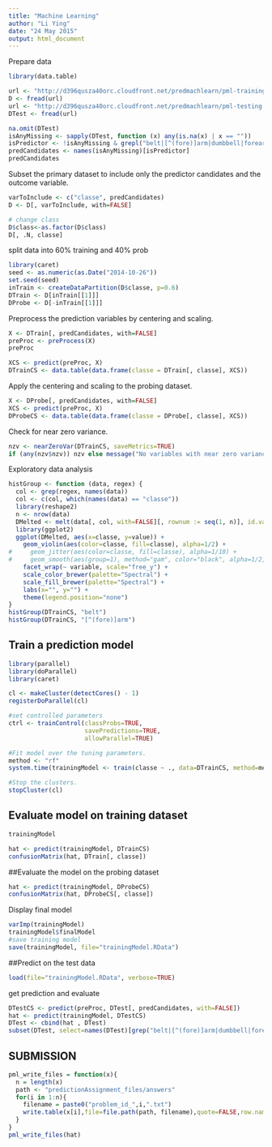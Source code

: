 ```yaml
---
title: "Machine Learning"
author: "Li Ying"
date: "24 May 2015"
output: html_document
---
```


Prepare data
```r
library(data.table)

url <- "http://d396qusza40orc.cloudfront.net/predmachlearn/pml-training.csv"
D <- fread(url)
url <- "http://d396qusza40orc.cloudfront.net/predmachlearn/pml-testing.csv"
DTest <- fread(url)
```

```r
na.omit(DTest)
isAnyMissing <- sapply(DTest, function (x) any(is.na(x) | x == ""))
isPredictor <- !isAnyMissing & grepl("belt|[^(fore)]arm|dumbbell|forearm", names(isAnyMissing))
predCandidates <- names(isAnyMissing)[isPredictor]
predCandidates
```

Subset the primary dataset to include only the predictor candidates and the outcome variable.
```r
varToInclude <- c("classe", predCandidates)
D <- D[, varToInclude, with=FALSE]

# change class
D$class<-as.factor(D$class)
D[, .N, classe]

```

split data into 60% training and 40% prob
```r
library(caret)
seed <- as.numeric(as.Date("2014-10-26"))
set.seed(seed)
inTrain <- createDataPartition(D$classe, p=0.6)
DTrain <- D[inTrain[[1]]]
DProbe <- D[-inTrain[[1]]]
```

Preprocess the prediction variables by centering and scaling.
```r
X <- DTrain[, predCandidates, with=FALSE]
preProc <- preProcess(X)
preProc
```

```r
XCS <- predict(preProc, X)
DTrainCS <- data.table(data.frame(classe = DTrain[, classe], XCS))
```

Apply the centering and scaling to the probing dataset.

```r
X <- DProbe[, predCandidates, with=FALSE]
XCS <- predict(preProc, X)
DProbeCS <- data.table(data.frame(classe = DProbe[, classe], XCS))
```

Check for near zero variance.
```r
nzv <- nearZeroVar(DTrainCS, saveMetrics=TRUE)
if (any(nzv$nzv)) nzv else message("No variables with near zero variance")
```

Exploratory data analysis
```r
histGroup <- function (data, regex) {
  col <- grep(regex, names(data))
  col <- c(col, which(names(data) == "classe"))
  library(reshape2)
  n <- nrow(data)
  DMelted <- melt(data[, col, with=FALSE][, rownum := seq(1, n)], id.vars=c("rownum", "classe"))
  library(ggplot2)
  ggplot(DMelted, aes(x=classe, y=value)) +
    geom_violin(aes(color=classe, fill=classe), alpha=1/2) +
#     geom_jitter(aes(color=classe, fill=classe), alpha=1/10) +
#     geom_smooth(aes(group=1), method="gam", color="black", alpha=1/2, size=2) +
    facet_wrap(~ variable, scale="free_y") +
    scale_color_brewer(palette="Spectral") +
    scale_fill_brewer(palette="Spectral") +
    labs(x="", y="") +
    theme(legend.position="none")
}
histGroup(DTrainCS, "belt")
histGroup(DTrainCS, "[^(fore)]arm")
```


## Train a prediction model
```r
library(parallel)
library(doParallel)
library(caret)
```

```r
cl <- makeCluster(detectCores() - 1)
registerDoParallel(cl)

#set controlled parameters
ctrl <- trainControl(classProbs=TRUE,
                     savePredictions=TRUE,
                     allowParallel=TRUE)

#Fit model over the tuning parameters.
method <- "rf"
system.time(trainingModel <- train(classe ~ ., data=DTrainCS, method=method))

#Stop the clusters.
stopCluster(cl)
```
## Evaluate model on training dataset
```r
trainingModel

hat <- predict(trainingModel, DTrainCS)
confusionMatrix(hat, DTrain[, classe])
```

##Evaluate the model on the probing dataset
```r
hat <- predict(trainingModel, DProbeCS)
confusionMatrix(hat, DProbeCS[, classe])
```

Display final model
```r
varImp(trainingModel)
trainingModel$finalModel
#save training model
save(trainingModel, file="trainingModel.RData")
```

##Predict on the test data
```r
load(file="trainingModel.RData", verbose=TRUE)
```
get prediction and evaluate
```r
DTestCS <- predict(preProc, DTest[, predCandidates, with=FALSE])
hat <- predict(trainingModel, DTestCS)
DTest <- cbind(hat , DTest)
subset(DTest, select=names(DTest)[grep("belt|[^(fore)]arm|dumbbell|forearm", names(DTest), invert=TRUE)])
```


## SUBMISSION
```r
pml_write_files = function(x){
  n = length(x)
  path <- "predictionAssignment_files/answers"
  for(i in 1:n){
    filename = paste0("problem_id_",i,".txt")
    write.table(x[i],file=file.path(path, filename),quote=FALSE,row.names=FALSE,col.names=FALSE)
  }
}
pml_write_files(hat)
```















